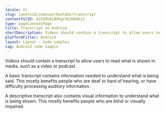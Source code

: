 ```yaml
---
locale: nl
slug: /android/codevoorbeelden/transcript
contentfulID: 619IRk0iNXhgC9G3HOdhj2
type: pageContentPage
title: Transcript on Android
shortDescription: Videos should contain a transcript to allow users to read what is shown in media, such as a video or podcast.
platformFilter: Android
layout: Layout - Code samples
tag: Android code sample
---
```


Videos should contain a transcript to allow users to read what is shown in media, such as a video or podcast.

A basic transcript contains information needed to understand what is being said. This mostly benefits people who are deaf or hard of hearing, or have difficulty processing auditory information.

A descriptive transcript also contains visual information to understand what is being shown. This mostly benefits people who are blind or visually impaired.

<CodeSample id="media-transcript" locale="nl" platform="android"/>